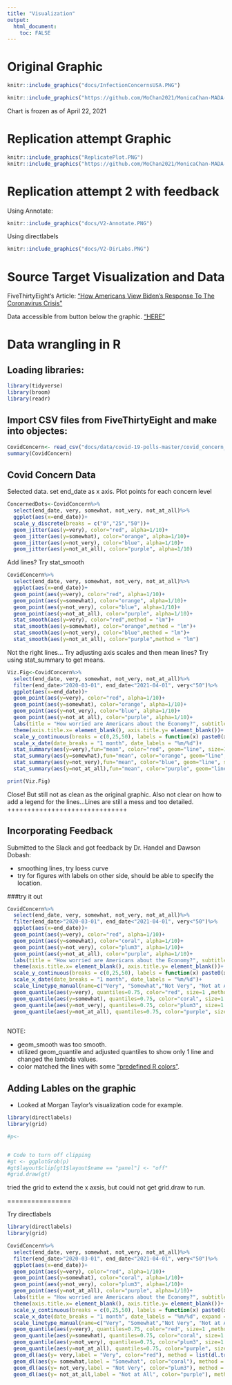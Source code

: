 ---
title: "Visualization"
output: 
  html_document:
    toc: FALSE
---

# Original Graphic
```{r,  echo=FALSE, fig.align='center'}
knitr::include_graphics("docs/InfectionConcernsUSA.PNG")

knitr::include_graphics("https://github.com/MoChan2021/MonicaChan-MADA-portfolio/blob/e398e02d90bf6741116cc568fb0df50f42e77b3e/docs/InfectionConcernsUSA.PNG?raw=true")
```
Chart is frozen as of April 22, 2021


# Replication attempt Graphic
```{r,  echo=FALSE, fig.align='center'}
knitr::include_graphics("ReplicatePlot.PNG")
knitr::include_graphics("https://github.com/MoChan2021/MonicaChan-MADA-portfolio/blob/e398e02d90bf6741116cc568fb0df50f42e77b3e/docs/ReplicatePlot.png?raw=true")
```

# Replication attempt 2 with feedback

Using Annotate:
```{r,  echo=FALSE, fig.align='center'}
knitr::include_graphics("docs/V2-Annotate.PNG")
```

Using directlabels 
```{r,  echo=FALSE, fig.align='center'}
knitr::include_graphics("docs/V2-DirLabs.PNG")
```


# Source Target Visualization and Data

FiveThirtyEight's Article: ["How Americans View Biden's Response To The Coronavirus Crisis"](https://projects.fivethirtyeight.com/coronavirus-polls/) 

Data accessible from button below the graphic. ["HERE"](https://github.com/fivethirtyeight/covid-19-polls/archive/master.zip)   

# Data wrangling in R

## Loading libraries:
```{r warning=FALSE}
library(tidyverse)
library(broom)
library(readr)
```
## Import CSV files from FiveThirtyEight and make into objectes:

```{r}
CovidConcern<- read_csv("docs/data/covid-19-polls-master/covid_concern_polls.csv")
summary(CovidConcern)

```
## Covid Concern Data
Selected data. set end_date as x axis. Plot points for each concern level

```{r warning=FALSE}
ConcernedDots<-CovidConcern%>%
  select(end_date, very, somewhat, not_very, not_at_all)%>%
  ggplot(aes(x=end_date))+
  scale_y_discrete(breaks = c("0","25","50"))+
  geom_jitter(aes(y=very), color="red", alpha=1/10)+
  geom_jitter(aes(y=somewhat), color="orange", alpha=1/10)+
  geom_jitter(aes(y=not_very), color="blue", alpha=1/10)+
  geom_jitter(aes(y=not_at_all), color="purple", alpha=1/10)

```

Add lines? Try stat_smooth
```{r warning=FALSE}
CovidConcern%>%
  select(end_date, very, somewhat, not_very, not_at_all)%>%
  ggplot(aes(x=end_date))+
  geom_point(aes(y=very), color="red", alpha=1/10)+
  geom_point(aes(y=somewhat), color="orange", alpha=1/10)+
  geom_point(aes(y=not_very), color="blue", alpha=1/10)+
  geom_point(aes(y=not_at_all), color="purple", alpha=1/10)+
  stat_smooth(aes(y=very), color="red",method = "lm")+
  stat_smooth(aes(y=somewhat), color="orange",method = "lm")+
  stat_smooth(aes(y=not_very), color="blue",method = "lm")+
  stat_smooth(aes(y=not_at_all), color="purple",method = "lm")

```

Not the right lines... Try adjusting axis scales and then mean lines?
Try using stat_summary to get means.
```{r warning=FALSE}
Viz.Fig<-CovidConcern%>%
  select(end_date, very, somewhat, not_very, not_at_all)%>%
  filter(end_date>"2020-03-01", end_date<"2021-04-01", very<"50")%>%
  ggplot(aes(x=end_date))+
  geom_point(aes(y=very), color="red", alpha=1/10)+
  geom_point(aes(y=somewhat), color="orange", alpha=1/10)+
  geom_point(aes(y=not_very), color="blue", alpha=1/10)+
  geom_point(aes(y=not_at_all), color="purple", alpha=1/10)+
  labs(title = "How worried are Americans about the Economy?", subtitle = "How concerned Americans say they are about the coronavirus's effect on the U.S. economy")+
  theme(axis.title.x= element_blank(), axis.title.y= element_blank())+
  scale_y_continuous(breaks = c(0,25,50), labels = function(x) paste0(x * 1, '%'))+
  scale_x_date(date_breaks = "1 month", date_labels = "%m/%d")+
  stat_summary(aes(y=very),fun="mean", color="red", geom="line", size=1)+
  stat_summary(aes(y=somewhat),fun="mean", color="orange", geom="line", size=1)+
  stat_summary(aes(y=not_very),fun="mean", color="blue", geom="line", size=1)+
  stat_summary(aes(y=not_at_all),fun="mean", color="purple", geom="line", size=1)

print(Viz.Fig)
```

Close!
But still not as clean as the original graphic.
Also not clear on how to add a legend for the lines...Lines are still a mess and too detailed.
++++++++++++++++++++++++++++++

## Incorporating Feedback

Submitted to the Slack and got feedback by Dr. Handel and Dawson Dobash:

* smoothing lines, try loess curve
* try for figures with labels on other side, should be able to specify the location.

###try it out
```{r warning=FALSE}
CovidConcern%>%
  select(end_date, very, somewhat, not_very, not_at_all)%>%
  filter(end_date>"2020-03-01", end_date<"2021-04-01", very<"50")%>%
  ggplot(aes(x=end_date))+
  geom_point(aes(y=very), color="red", alpha=1/10)+
  geom_point(aes(y=somewhat), color="coral", alpha=1/10)+
  geom_point(aes(y=not_very), color="plum3", alpha=1/10)+
  geom_point(aes(y=not_at_all), color="purple", alpha=1/10)+
  labs(title = "How worried are Americans about the Economy?", subtitle = "How concerned Americans say they are about the coronavirus's effect on the U.S. economy")+  
  theme(axis.title.x= element_blank(), axis.title.y= element_blank())+
  scale_y_continuous(breaks = c(0,25,50), labels = function(x) paste0(x * 1, '%'))+
  scale_x_date(date_breaks = "1 month", date_labels = "%m/%d")+
  scale_linetype_manual(name=c("Very", "Somewhat","Not Very", "Not at All")) +
  geom_quantile(aes(y=very), quantiles=0.75, color="red", size=1 ,method="rqss", lambda=2)+
  geom_quantile(aes(y=somewhat), quantiles=0.75, color="coral", size=1 ,method="rqss", lambda=2)+
  geom_quantile(aes(y=not_very), quantiles=0.75, color="plum3", size=1 ,method="rqss", lambda=2)+
  geom_quantile(aes(y=not_at_all), quantiles=0.75, color="purple", size=1 ,method="rqss", lambda=2)
  
```
NOTE:

* geom_smooth was too smooth.
* utilized geom_quantile and adjusted quantiles to show only 1 line and changed the lambda values.
* color matched the lines with some ["predefined R colors"](http://sape.inf.usi.ch/quick-reference/ggplot2/colour).

## Adding Lables on the graphic

* Looked at Morgan Taylor's visualization code for example.

```{r warning=FALSE}
library(directlabels)
library(grid)

#p<-


# Code to turn off clipping
#gt <- ggplotGrob(p)
#gt$layout$clip[gt1$layout$name == "panel"] <- "off"
#grid.draw(gt)

```
tried the grid to extend the x axsis, but could not get grid.draw to run.

================

Try directlabels
```{r warning=FALSE}
library(directlabels)
library(grid)

CovidConcern%>%
  select(end_date, very, somewhat, not_very, not_at_all)%>%
  filter(end_date>"2020-03-01", end_date<"2021-04-01", very<"50")%>%
  ggplot(aes(x=end_date))+
  geom_point(aes(y=very), color="red", alpha=1/10)+
  geom_point(aes(y=somewhat), color="coral", alpha=1/10)+
  geom_point(aes(y=not_very), color="plum3", alpha=1/10)+
  geom_point(aes(y=not_at_all), color="purple", alpha=1/10)+
  labs(title = "How worried are Americans about the Economy?", subtitle = "How concerned Americans say they are about the coronavirus's effect on the U.S. economy")+
  theme(axis.title.x= element_blank(), axis.title.y= element_blank())+
  scale_y_continuous(breaks = c(0,25,50), labels = function(x) paste0(x * 1, '%'))+
  scale_x_date(date_breaks = "1 month", date_labels = "%m/%d", expand = c(0.001,75))+
  scale_linetype_manual(name=c("Very", "Somewhat","Not Very", "Not at All")) +
  geom_quantile(aes(y=very), quantiles=0.75, color="red", size=1 ,method="rqss", lambda=2)+
  geom_quantile(aes(y=somewhat), quantiles=0.75, color="coral", size=1 ,method="rqss", lambda=2)+
  geom_quantile(aes(y=not_very), quantiles=0.75, color="plum3", size=1 ,method="rqss", lambda=2)+
  geom_quantile(aes(y=not_at_all), quantiles=0.75, color="purple", size=1 ,method="rqss", lambda=2)+
  geom_dl(aes(y= very,label = "Very", color="red"), method = list(dl.trans(x = x + 0.2), "last.points", cex = 1))+
  geom_dl(aes(y= somewhat,label = "Somewhat", color="coral"), method = list(dl.trans(x = x + 0.2), "last.points", cex = 1))+
  geom_dl(aes(y= not_very,label = "Not Very", color="plum3"), method = list(dl.trans(x = x + 0.2), "last.points", cex = 1))+
  geom_dl(aes(y= not_at_all,label = "Not at All", color="purple"), method = list(dl.trans(x = x + 0.2), "last.points", cex = 1))


```

